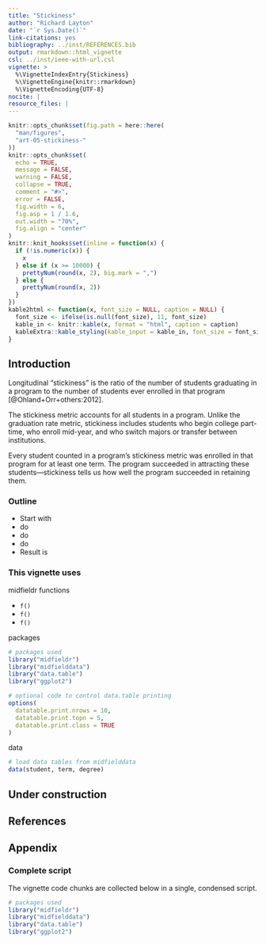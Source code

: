 ```yaml
---
title: "Stickiness"
author: "Richard Layton"
date: "`r Sys.Date()`"
link-citations: yes
bibliography: ../inst/REFERENCES.bib
output: rmarkdown::html_vignette
csl: ../inst/ieee-with-url.csl
vignette: >
  %\VignetteIndexEntry{Stickiness}
  %\VignetteEngine{knitr::rmarkdown}
  %\VignetteEncoding{UTF-8}
nocite: | 
resource_files: |
---
```


```r
knitr::opts_chunk$set(fig.path = here::here(
  "man/figures",
  "art-05-stickiness-"
))
knitr::opts_chunk$set(
  echo = TRUE,
  message = FALSE,
  warning = FALSE,
  collapse = TRUE,
  comment = "#>",
  error = FALSE,
  fig.width = 6,
  fig.asp = 1 / 1.6,
  out.width = "70%",
  fig.align = "center"
)
knitr::knit_hooks$set(inline = function(x) {
  if (!is.numeric(x)) {
    x
  } else if (x >= 10000) {
    prettyNum(round(x, 2), big.mark = ",")
  } else {
    prettyNum(round(x, 2))
  }
})
kable2html <- function(x, font_size = NULL, caption = NULL) {
  font_size <- ifelse(is.null(font_size), 11, font_size)
  kable_in <- knitr::kable(x, format = "html", caption = caption)
  kableExtra::kable_styling(kable_input = kable_in, font_size = font_size)
}
```

## Introduction

Longitudinal "stickiness" is the ratio of the number of students graduating in a program to the number of students ever enrolled in that program [@Ohland+Orr+others:2012]. 

The stickiness metric accounts for all students in a program. Unlike the graduation rate metric, stickiness includes students who begin college part-time, who enroll mid-year, and who switch majors or transfer between institutions. 

Every student counted in a program's stickiness metric was enrolled in that program for at least one term. The program succeeded in attracting these students---stickiness tells us how well the program succeeded in retaining them.

### Outline

- Start with 
- do
- do
- do
- Result is

### This vignette uses

midfieldr functions 
 
- `f()` 
- `f()` 
- `f()` 

packages

```r
# packages used
library("midfieldr")
library("midfielddata")
library("data.table")
library("ggplot2")

# optional code to control data.table printing
options(
  datatable.print.nrows = 10,
  datatable.print.topn = 5,
  datatable.print.class = TRUE
)
```

data

```r
# load data tables from midfielddata
data(student, term, degree)
```




## Under construction


## References

<div id="refs"></div>





## Appendix

### Complete script

The vignette code chunks are collected below in a single, condensed script.

```r
# packages used
library("midfieldr")
library("midfielddata")
library("data.table")
library("ggplot2")
```




